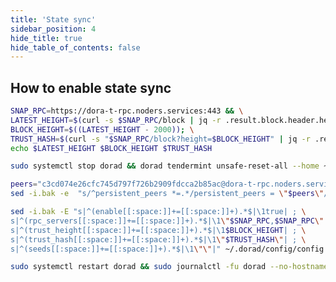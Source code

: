 ```yaml
---
title: 'State sync'
sidebar_position: 4
hide_title: true
hide_table_of_contents: false
---
```



<PageTitle
  iconUrl="img/dora-icon.svg"
  title="State sync"
  chainId="vota-bobtail"
  version="v0.4.2"
/>

## How to enable state sync

```bash
SNAP_RPC=https://dora-t-rpc.noders.services:443 && \
LATEST_HEIGHT=$(curl -s $SNAP_RPC/block | jq -r .result.block.header.height); \
BLOCK_HEIGHT=$((LATEST_HEIGHT - 2000)); \
TRUST_HASH=$(curl -s "$SNAP_RPC/block?height=$BLOCK_HEIGHT" | jq -r .result.block_id.hash) && \
echo $LATEST_HEIGHT $BLOCK_HEIGHT $TRUST_HASH
```

```bash
sudo systemctl stop dorad && dorad tendermint unsafe-reset-all --home ~/.dorad --keep-addr-book
```

```bash
peers="c3cd074e26cfc745d797f726b2909fdcca2b85ac@dora-t-rpc.noders.services:37656"
sed -i.bak -e  "s/^persistent_peers *=.*/persistent_peers = \"$peers\"/" ~/.dorad/config/config.toml
```

```bash
sed -i.bak -E "s|^(enable[[:space:]]+=[[:space:]]+).*$|\1true| ; \
s|^(rpc_servers[[:space:]]+=[[:space:]]+).*$|\1\"$SNAP_RPC,$SNAP_RPC\"| ; \
s|^(trust_height[[:space:]]+=[[:space:]]+).*$|\1$BLOCK_HEIGHT| ; \
s|^(trust_hash[[:space:]]+=[[:space:]]+).*$|\1\"$TRUST_HASH\"| ; \
s|^(seeds[[:space:]]+=[[:space:]]+).*$|\1\"\"|" ~/.dorad/config/config.toml
```

```bash
sudo systemctl restart dorad && sudo journalctl -fu dorad --no-hostname -o cat
```
